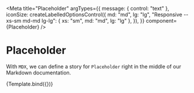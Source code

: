 
<Meta
  title="Placeholder"
  argTypes={{
    message: { control: "text" },
    iconSize: createLabelledOptionsControl({
      md: "md",
      lg: "lg",
      "Responsive -- xs-sm md-md lg-lg": { xs: "sm", md: "md", lg: "lg" },
    }),
  }}
  component={Placeholder}
/>


# Placeholder

With `MDX`, we can define a story for `Placeholder` right in the middle of our
Markdown documentation.

<Canvas>
  <Story
    name="Default"
    args={{
      status: "info",
      message:
        "This is a placeholder component to test the initial plumbing of Easy UI. It will be removed once the plumbing is complete.",
    }}
  >
    {Template.bind({})}
  </Story>
</Canvas>

<ArgsTable story="Default" />
